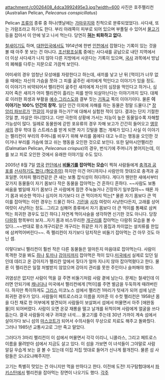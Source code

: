 attachment:/c0026408_4dca3992495e3.jpg?width=600
사진은 호주펠리컨(Australian Pelican, ''Pelecanus conspicillatus'')

Pelican
[[조류]]의 종류 중 하나(옛날에는 [[가마우지]]와 친척으로 분류되었었다). 사다새, 또는 가람조라고 하기도 한다. 부리 아래쪽이 피부로 되어 있으며 부풀릴 수 있어서 [[물고기]] 등을 잡아서 이 안에 넣고 나서 먹는다. 당연히 '''[[혀]]는 퇴화하고 없다.'''

[[철새]]이기도 하며, [[대한민국]]에서도 1914년에 한번 [[인천]]에서 잡혔다는 기록이 있는 것을 볼 때 아주 못 보는 건 아니다. [[조선왕조실록]] 중에는 사다새를 공납으로 내던 지역에서 더 이상 사다새가 나지 않아 다른 지방에서 사온다는 기록이 있으며, [[국사]] 과목에서 방납의 폐해를 다루는 지문으로 가끔씩 보인다.

어미새의 경우 엄청난 모성애를 자랑한다고 하는데, 새끼를 낳고 난 뒤 [먹이]가 너무 없을 때에는 자신의 가슴을 쪼아 그 피를 굶주린 새끼에게 먹인다고 이야기가 있을 정도. 이 이야기가 비약되어서 펠리컨이 굶주린 새끼에게 자신의 심장을 먹인다고 하거나, 심지어 죽은 새끼가 어미 펠리컨이 흘리는 피를 받아 되살아난다는 이야기까지 있다. 대체로 이러한 희생과 부활을 [[예수 그리스도]]와 결부 짓는 [[기독교]] 쪽의 이야기이다. 물론 '''이 이야기는 100% 인간의 창작.''' 일단 인간 이외에 자해를 하는 동물은 정말 드물다.[* [[장 앙리 파브르]]가 '[[전갈]]이 자살을 하는가?'에 대해서 실험한 적이 있다. 결과는 단지 기절한 것일 뿐, 자살은 아니었다고. 다만 극한의 상황에 가서는 지능이 높은 동물일수록 자해할 가능성이 많다. 일례로 동물원에 갇힌 포유류의 경우 자해 보고가 간간히 들어오고 [[앵무새]]의 경우 학대 등 스트레스를 받게 되면 자기 깃털을 뽑는 개체가 있다.] 사실 이 이야기는 펠리컨이 부리의 주머니를 비우기 위해 부리를 몸에다 대고 누르는 행동을 오인한 것이거나 부리를 가슴에 얹고 쉬는 행동을 오인한 것으로 보인다. 또한 달마시안펠리칸(Dalmatian Pelican, ''Pelecanus crispus'')의 경우, 번식기에 주머니가 붉어지는데, 이를 보고 피로 오인한 것에서 유래한 이야기일 수도 있다.

2005년 8월 7일 [[영국]] [[런던]]에서 '''[[비둘기]]를 잡아먹는 모습'''이 찍혀 사람들에게 [[충격과 공포]]를 [http://bbs2.ruliweb.daum.net/gaia/do/ruliweb/default/community/325/read?bbsId=G005&itemId=143&articleId=17878549 선사하기도 했다.(혐오주의)] 하지만 이건 어디까지나 사람만의 잣대으로 충격과 공포일뿐. 어차피 팰리컨같은 큰 새는 보통 잡식성이 허다하다. 게다가  웬만한 새에서부터 갖가지 동물들이 자기 몸보다 작은 동물을 잡아먹는 건 흔하디 흔하다. ~~사람도 보통 싸움을 벌일때 자기 몸보다 큰 사람에게 잠깐 주눅늘거나 긴장하기 일쑤잖아~~ 때론 자기 몸과 비슷한 먹이나 심지어 자기보다 더 큰 먹이까지 먹는[* 물론 자기 몸보다 큰 먹이를 잡아먹는 이런 경우는 드물긴 하다. [[기린]]을 [[사자]] 여럿이 사냥한다든지, 고래를 상어 여럿이 사냥하는 정도...그리고 심해어 종류에서 자기 몸보다 더 큰 먹이를 통째로 삼켜먹는 희귀한 경우도 있긴 하다.] 자연계 먹이사슬을 생각하면 신기한 것도 아니다. 당장 [[다람쥐]] 항목부터 보자...자기 몸과 비스무리한 [[개구리]]를 잡아먹는 다람쥐 모습을 볼 수 있다...~~반대로 황소개구리같은 개구리는 쥐같은 자기 몸집과 차이없는 설치류를 한입에 삼켜먹어버린다~~. 즉 펠리컨이 자기보다 덩치작은 비둘기 잡아먹는 건 아무 것도 아닌 셈.

이렇다보니 펠리컨이 훨씬 작은 다른 동물들은 얼마든지 마음대로 잡아먹는다. 사람이 목격한 것을 봐도 [[쥐]]나 [[토끼]]나 [[강아지]]까지 잡아먹은 적이 있다.[[미국]]에서 실제로 있던 일인데 데리고 온 강아지가 펠리칸 앞에서 짖다가 얼마 지나지 않아 잡아먹혔다고 한다. 물론 이 펠리컨은 일절 처벌받지 않았으며 강아지 관리를 못한 주인이나 슬퍼해야 했다.

귀염성은 없지만 사람이 먹을 걸 주면 비둘기처럼 사람 곁에 남는다. 문제는 철새인데 이러면 안되기에 [[캐나다]]나 미국에서 펠리컨에게 [먹이]를 주면 벌금을 두둑하게 때려버린다. 하지만 특이하게도 [[그리스]] 미코노스 섬에서 펠리컨 1마리가 텃새가 되어 섬에 남은 희귀한 경우가 있다. 사람들이 페트로스라고 이름을 지어준 이 수컷 펠리컨은 1958년 몸을 다친 채로 한 어부에게 발견되어 사람들이 보살펴서 섬에서 머물면서  아주 [애완동물]이 되어버렸다. 사람이 오면 온갖 재롱을 떨고 날개를 뒤척이며 사람에게 얼굴을 쓰다듬는다. 결국 사람들이 에구 귀여운 녀석…. 물고기를 주는데 30년 가까이 계속 섬에서 살아가다 보니 섬의 [[마스코트]]가 되어서 수의사들이 무상으로 치료도 해주고 돌봐줬다. 그러나 1985년 교통사고로 그만 죽고 말았다.

그러다가 3마리 펠리컨이 이 섬에서 머물면서 각각 이리니, 니콜라스, 그리고 페트로스 이름을 물려받아 섬에서 지금도 살고 있다. 이 섬을 가보면 이 녀석들이 그야말로 사람 알길 우습게 보는 걸 볼 수 있는데 이집 저집 멋대로 들어가 신나게 활개친다. 물론 섬 사람들은 오냐오냐해주지만.

고기는 특별히 맛있는 건 아니지만 먹을 만하다고 한다. 이전에 도전! 지구탐험대에서 [[파키스탄]]에서 펠리컨을 잡아먹는 장면이 나오기도 했다.
[[각주]]
